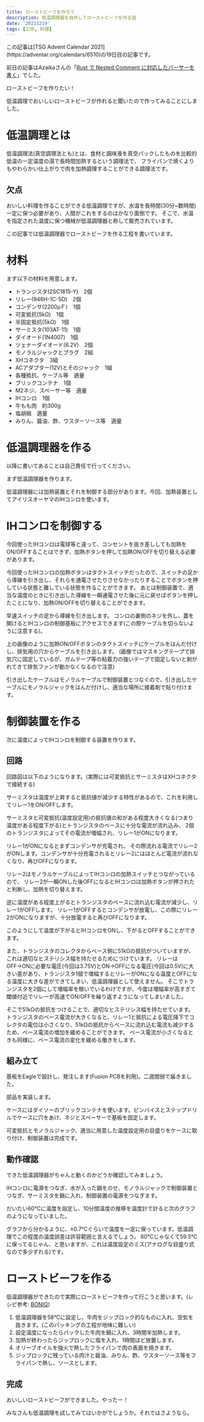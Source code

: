 ```yaml
---
title: ローストビーフを作ろう
description: 低温調理器を自作してローストビーフを作る話
date: '20211219'
tags: [工作, 料理]
---
```


<Note type="info">
  この記事は[TSG Advent Calendar 2021](https://adventar.org/calendars/6510)の19日目の記事です。

  前日の記事はAzaikaさんの「[Rust で Nested Comment に対応したパーサーを書く](https://azaika.hateblo.jp/entry/2022/01/01/203306)」でした。
</Note>

ローストビーフを作りたい！

低温調理でおいしいローストビーフが作れると聞いたので作ってみることにしました。

# 低温調理とは

低温調理法(真空調理法とも)とは、食材と調味液を真空パックしたものを比較的低温の一定温度の湯で長時間加熱するという調理法で、
フライパンで焼くよりもやわらかい仕上がりで肉を加熱調理することができる調理法です。

## 欠点

おいしい料理を作ることができる低温調理ですが、水温を長時間(30分~数時間)一定に保つ必要があり、人間がこれをするのはかなり面倒です。
そこで、水温を指定された温度に保つ機械が低温調理器と称して販売されています。

この記事では低温調理器でローストビーフを作る工程を書いています。

# 材料

まず以下の材料を用意します。

* トランジスタ(2SC1815-Y) 2個
* リレー(946H-1C-5D) 2個
* コンデンサ(2200μＦ) 1個
* 可変抵抗(5kΩ) 1個
* 半固定抵抗(5kΩ) 1個
* サーミスタ(103AT-11) 1個
* ダイオード(1N4007) 1個
* ツェナーダイオード(6.2V) 2個
* モノラルジャックとプラグ 2組
* XHコネクタ 3組
* ACアダプター(12V)とそのジャック 1組
* 各種抵抗、ケーブル等 適量
* ブリックコンテナ 1個
* M2ネジ、スペーサー等 適量
* IHコンロ 1個
* 牛もも肉 約300g
* 塩胡椒 適量
* みりん、醤油、酢、ウスターソース等 適量

# 低温調理器を作る

<Note type='danger'>
  以降に書いてあることは自己責任で行ってください。
</Note>

まず低温調理器を作ります。

低温調理器には加熱装置とそれを制御する部分があります。今回、加熱装置としてアイリスオーヤマのIHコンロを使います。

# IHコンロを制御する

今回使ったIHコンロは電球等と違って、コンセントを抜き差ししても加熱をON/OFFすることはできず、加熱ボタンを押して加熱ON/OFFを切り替える必要があります。

今回使ったIHコンロの加熱ボタンはタクトスイッチだったので、スイッチの足から導線を引き出し、それらを通電させたりさせなかったりすることでボタンを押している状態と離している状態を作ることができます。
あとは制御装置で、適当な温度のときに引き出した導線を一瞬通電させた後に元に戻せばボタンを押したことになり、加熱ON/OFFを切り替えることができます。

早速スイッチの足から導線を引き出します。
コンロの裏側のネジを外し、蓋を開けるとIHコンロの制御基板にアクセスできます(この際ケーブルを切らないように注意する)。

<Im src='20211219/IH_teardown.jpg' w={1733} h={1300} alt='IHコンロのスイッチの足から導線を引き出した様子' />

上の画像のように加熱ON/OFFボタンのタクトスイッチにケーブルをはんだ付けし、排気用の穴からケーブルを引き出します。
(画像ではマスキングテープで排気穴に固定しているが、ガムテープ等の粘着力の強いテープで固定しないと剥がれてきて排気ファンが動かなくなるので注意)

引き出したケーブルはモノラルケーブルで制御装置とつなぐので、引き出したケーブルにモノラルジャックをはんだ付けし、適当な場所に接着剤で貼り付けます。

# 制御装置を作る

次に温度によってIHコンロを制御する装置を作ります。

## 回路

回路図は以下のようになります。(実際には可変抵抗とサーミスタはXHコネクタで接続する)

<Im src='20211219/schematic.png' w={2350} h={1338} alt='制御装置の回路図' />

サーミスタは温度が上昇すると抵抗値が減少する特性があるので、これを利用してリレー1をON/OFFします。

サーミスタと可変抵抗(温度設定用)の抵抗値の和がある程度大きくなる(つまり温度がある程度下がる)とトランジスタのベースに十分な電流が流れ込み、
2個のトランジスタによってその電流が増幅され、リレー1がONになります。

リレー1がONになるとまずコンデンサが充電され、
その際流れる電流でリレー2がONします。コンデンサが十分充電されるとリレー2にはほとんど電流が流れなくなり、再びOFFになります。

リレー2はモノラルケーブルによってIHコンロの加熱スイッチとつながっているので、
リレー2が一瞬ONした後OFFになるとIHコンロは加熱ボタンが押されたと判断し、加熱を切り替えます。

逆に温度がある程度上がるとトランジスタのベースに流れ込む電流が減少し、リレー1がOFFします。
リレー1がOFFするとコンデンサが放電し、この際にリレー2がONになりますが、十分放電すると再びOFFになります。

このようにして温度が下がるとIHコンロをONし、下がるとOFFすることができます。

また、トランジスタのコレクタからベース側に51kΩの抵抗がついていますが、これは適切なヒステリシス幅を持たせるためにつけています。
リレーはOFF→ONに必要な電圧(今回は3.75V)とON→OFFになる電圧(今回は0.5V)に大きい差があり、トランジスタ1個で増幅するとリレーがONになる温度とOFFになる温度に大きな差ができてしまい、低温調理器として使えません。
そこでトランジスタを2個にして増幅率を稼いでいるわけですが、今度は増幅率が高すぎて閾値付近でリレーが高速でON/OFFを繰り返すようになってしまいました。

そこで51kΩの抵抗をつけることで、適切なヒステリシス幅を持たせています。
トランジスタのベース電流が大きくなると、リレー1と抵抗による電圧降下でコレクタの電位は小さくなり、51kΩの抵抗からベースに流れ込む電流も減少するため、ベース電流の増加を緩めることができます。
ベース電流が小さくなるときも同様に、ベース電流の変化を緩める働きをします。

## 組み立て

基板をEagleで設計し、発注します(Fusion PCBを利用)。二週間弱で届きました。

<Im src='20211219/board.jpg' w={1733} h={1300} alt='発注した基板の写真' cap='発注した基板' />

部品を実装します。

<Im src='20211219/board_complete.jpg' w={1733} h={1300} alt='部品の実装が完了した様子' />

ケースにはダイソーのブリックコンテナを使います。ピンバイスとステップドリルでケースに穴をあけ、ネジとスペーサーで基板を固定します。

可変抵抗とモノラルジャック、適当に用意した温度設定用の目盛りをケースに取り付け、制御装置は完成です。

<Im src='20211219/controller_complete.jpg' w={1733} h={1300} alt='完成した制御装置' cap='制御装置。伸びているのはサーミスタで、電源とモノラルジャックは右の面にある。' />

## 動作確認

できた低温調理器がちゃんと動くのかどうか確認してみましょう。

IHコンロに電源をつなぎ、水が入った鍋をのせ、モノラルジャックで制御装置とつなぎ、サーミスタを鍋に入れ、制御装置の電源をつなぎます。

だいたい60℃に温度を設定し、10分間温度の推移を温度計で計ると次のグラフのようになっていました。

<Im src='20211219/temperature_graph.png' w={1436} h={942} alt='温度推移のグラフ' cap='60℃に設定し、60℃に達してから10分間の温度推移のグラフ。(30秒おきに温度を測定)' />

グラフから分かるように、±0.7℃ぐらいで温度を一定に保っています。低温調理でこの程度の温度誤差は許容範囲と言えるでしょう。
60℃じゃなくて59.5℃に保ってるじゃん、と思いますが、これは温度設定のミス(アナログな目盛り式なので多少ずれる)です。

# ローストビーフを作る

低温調理器ができたので実際にローストビーフを作って行こうと思います。(レシピ参考: [BONIQ](https://www.youtube.com/watch?v=cbSthQbitCA))

1. 低温調理器を58℃に設定し、牛肉をジップロック的なものに入れ、空気を抜きます。(このパッキングの工程が地味に難しい)
2. 設定温度になったらパックした牛肉を鍋に入れ、3時間半加熱します。
3. 加熱が終わったらジップロックに塩を入れ、1時間ほど放置します。
4. オリーブオイルを強火で熱したフライパンで肉の表面を焼きます。
5. ジップロックに残っている肉汁と醤油、みりん、酢、ウスターソース等をフライパンで熱し、ソースとします。

## 完成

<Im src='20211219/roastbeef.jpg' w={1733} h={1300} alt='完成したローストビーフの写真' cap='いや完璧かい' />

おいしいローストビーフができました。やったー！

みなさんも低温調理を試してみてはいかがでしょうか。それではさようなら。
